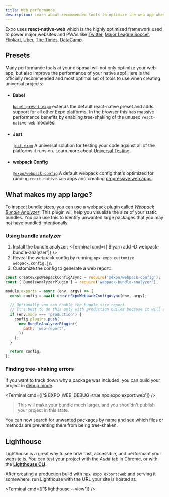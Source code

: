 ```yaml
---
title: Web performance
description: Learn about recommended tools to optimize the web app when creating universal projects.
---
```



Expo uses **react-native-web** which is the highly optimized framework used to power major websites and PWAs like [Twitter](https://mobile.twitter.com), [Major League Soccer](https://matchcenter.mlssoccer.com), [Flipkart](https://twitter.com/naqvitalha/status/969577892991549440), [Uber](https://www.youtube.com/watch?v=RV9rxrNIxnY), [The Times](https://github.com/newsuk/times-components), [DataCamp](https://www.datacamp.com/community/tech/porting-practice-to-web-part1).

## Presets

Many performance tools at your disposal will not only optimize your web app, but also improve the performance of your native app! Here is the officially recommended and most optimal set of tools to use when creating universal projects:

- #### Babel
  [`babel-preset-expo`](https://www.npmjs.com/package/babel-preset-expo) extends the default react-native preset and adds support for all other Expo platforms. In the browser this has massive performance benefits by enabling tree-shaking of the unused `react-native-web` modules.
- #### Jest
  [`jest-expo`](https://www.npmjs.com/package/jest-expo) A universal solution for testing your code against all of the platforms it runs on. Learn more about [Universal Testing](https://blog.expo.dev/testing-universal-react-native-apps-with-jest-and-expo-113b4bf9cc44).
- #### webpack Config
  [`@expo/webpack-config`](https://www.npmjs.com/package/@expo/webpack-config) A default webpack config that's optimized for running `react-native-web` apps and creating [progressive web apps](https://developers.google.com/web/progressive-web-apps/).

## What makes my app large?

To inspect bundle sizes, you can use a webpack plugin called [_Webpack Bundle Analyzer_](https://github.com/webpack-contrib/webpack-bundle-analyzer). This plugin will help you visualize the size of your static bundles. You can use this to identify unwanted large packages that you may not have bundled intentionally.

### Using bundle analyzer

1. Install the bundle analyzer:
   <Terminal cmd={['$ yarn add -D webpack-bundle-analyzer']} />
2. Reveal the webpack config by running `npx expo customize webpack.config.js`.
3. Customize the config to generate a web report:

```js
const createExpoWebpackConfigAsync = require('@expo/webpack-config');
const { BundleAnalyzerPlugin } = require('webpack-bundle-analyzer');

module.exports = async (env, argv) => {
  const config = await createExpoWebpackConfigAsync(env, argv);

  // Optionally you can enable the bundle size report.
  // It's best to do this only with production builds because it will add noticeably more time to your builds and reloads.
  if (env.mode === 'production') {
    config.plugins.push(
      new BundleAnalyzerPlugin({
        path: 'web-report',
      })
    );
  }

  return config;
};
```

### Finding tree-shaking errors

If you want to track down why a package was included, you can build your project in [debug mode](https://github.com/expo/expo-cli/blob/af9e390b74dcb7a0132e73b34ea0cdb9437a771c/packages/xdl/src/Web.ts#L69-L92).

<Terminal cmd={['$ EXPO_WEB_DEBUG=true npx expo export:web']} />

> This will make your bundle much larger, and you shouldn't publish your project in this state.

You can now search for unwanted packages by name and see which files or methods are preventing them from being tree-shaken.

## Lighthouse

Lighthouse is a great way to see how fast, accessible, and performant your website is.
You can test your project with the _Audit_ tab in Chrome, or with the [**Lighthouse CLI**][lighthouse].

After creating a production build with `npx expo export:web` and serving it somewhere, run Lighthouse with the URL your site is hosted at.

<Terminal cmd={['$ lighthouse <url> --view']} />

[lighthouse]: https://github.com/GoogleChrome/lighthouse#using-the-node-cli
[nic]: http://nicolasgallagher.com/
